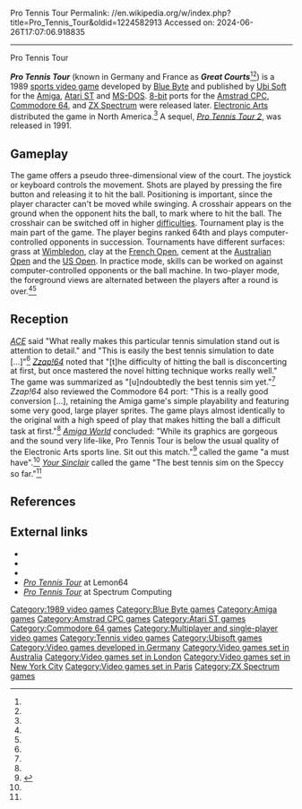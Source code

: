 Pro Tennis Tour
Permalink: //en.wikipedia.org/w/index.php?title=Pro_Tennis_Tour&oldid=1224582913
Accessed on: 2024-06-26T17:07:06.918835



------
Pro Tennis Tour
{{Short description|1989 video game}}
{{use dmy dates|date=June 2023}}
{{For|the 1993 video game|Jimmy Connors Pro Tennis Tour}}
{{Infobox video game
| title         = Pro Tennis Tour
| image         = Pro Tennis Tour cover.jpg
| developer     = [[Blue Byte]]<ref name="ASM"/><br>ESP (C64)<ref name="Z64-2"/>
| publisher     = [[Ubi Soft]]
| producer      = 
| designer      = 
| programmer    = 
| artist        = 
| writer        = 
| composer      = 
| engine        = 
| series        = 
| platforms     = [[Amiga]], [[Atari ST]], [[MS-DOS]], [[Amstrad CPC]], [[Commodore 64]], [[ZX Spectrum]]
| released      = 1989<ref name="gamedisk">{{cite journal |title=Game disk 1 (Atari ST) |journal=Great Courts |url=https://www.mobygames.com/game/12590/pro-tennis-tour/cover/group-97987/cover-267220/ |publisher=[[Ubi Soft]] |quote=© 1989 UBI Soft ™}}</ref>
| genre         = [[Sports game|Sports]]
| modes         = [[Single-player]], [[multiplayer]]
}}

'''''Pro Tennis Tour''''' (known in Germany and France as '''''Great Courts'''''<ref name="ASM"/><ref name="ACE"/>) is a 1989 [[sports video game]] developed by [[Blue Byte]] and published by [[Ubi Soft]] for the [[Amiga]], [[Atari ST]] and [[MS-DOS]]. [[8-bit]] ports for the [[Amstrad CPC]], [[Commodore 64]], and [[ZX Spectrum]] were released later. [[Electronic Arts]] distributed the game in North America.<ref name="amigaworld"/> A sequel, ''[[Pro Tennis Tour 2]]'', was released in 1991.

==Gameplay==
The game offers a pseudo three-dimensional view of the court. The joystick or keyboard controls the movement. Shots are played by pressing the fire button and releasing it to hit the ball. Positioning is important, since the player character can't be moved while swinging. A crosshair appears on the ground when the opponent hits the ball, to mark where to hit the ball. The crosshair can be switched off in higher [[Difficulty level|difficulties]].  Tournament play is the main part of the game. The player begins ranked 64th and plays computer-controlled opponents in succession. Tournaments have different surfaces: grass at [[Wimbledon Championships|Wimbledon]], clay at the [[French Open]], cement at the [[Australian Open]] and the [[US Open (tennis)|US Open]]. In practice mode, skills can be worked on against computer-controlled opponents or the ball machine. In two-player mode, the foreground views are alternated between the players after a round is over.<ref name="ACE"/><ref name="amigaworld"/>

==Reception==
{{Video game reviews
| ACE = 900/1000 (Amiga)<ref name="ACE">{{cite magazine |last1=Scotford |first1=Laurence |title=Screentest - Pro Tennis Tour |journal=[[ACE (magazine)|ACE]] |date=March 1990 |issue=30 |page=52 |url=https://archive.org/details/ace-magazine-30/page/n51/mode/2up |publisher=[[EMAP]]}}</ref><br>850/1000 (DOS)<ref name="ACE"/>
| ASM = 41/60 (Amiga)<ref name="ASM">{{cite magazine |last1=Suck |first1=Michael |title=Sport-Kaleidoskop - Auf Heiligem Rasen |journal=[[Aktueller Software Markt]] |date=October 1989 |volume=4 |issue=10 |page=103 |url=https://retrocdn.net/images/7/78/ASM_DE_1989-10.pdf#page=103 |publisher=Tronic-Verlag |language=German |quote=Animation: 10/12, Sound: 8/12, Realitätsnähe: 7/12, Spaß/Spannung: 8/12, Preis/Leistung: 8/12}}</ref>
| YSinclair = 85% (ZX)<ref name="yoursinclair">{{cite magazine |title=Reviews - Pro Tennis Tour |journal=[[Your Sinclair]] |date=February 1990 |issue=50 |page=44 |url=https://archive.org/details/your-sinclair-50/page/n43/mode/2up |publisher=[[Dennis Publishing]]}}</ref>
| Z64 = 88% (Amiga)<ref name="Z64-1">{{cite magazine |last1=King |first1=Phil |last2=Wynne |first2=Stuart |title=Test - Pro Tennis Tour [Amiga] |journal=[[Zzap!64]] |date=November 1989 |issue=55 |page=74 |url=https://archive.org/details/zzap64-magazine-055/page/n73/mode/2up |publisher=[[Newsfield Publications Ltd]]}}</ref><br>82% (C64)<ref name="Z64-2">{{cite magazine |last1=King |first1=Phil |last2=Scorelord |title=Test - Pro Tennis Tour [C64] |journal=[[Zzap!64]] |date=May 1990 |issue=61 |page=72 |url=https://archive.org/details/zzap64-magazine-061/page/n71/mode/2up |publisher=[[Newsfield Publications Ltd]]}}</ref>
| rev1 = ''{{ill|Amstar (magazine)|lt=Amstar Informatique|fr}}''
| rev1Score = 16/20 (CPC)<ref name="amstar">{{cite magazine |title=Amstrad - Pro Tennis |journal=Amstar Informatique |date=January 1991 |issue=53 |page=25 |url=https://www.abandonware-magazines.org/affiche_mag.php?mag=24&num=13605 |language=French}}</ref>
| rev2 = ''[[The One (magazine)|The One]]''
| rev2Score = 83% (ST)<ref name="one">{{cite magazine |last1=Brennan |first1=Ciarán |title=Review - Pro Tennis Tour |journal=[[The One (magazine)|The One]] |date=November 1989 |issue=14 |pages=79–80 |url=https://archive.org/details/theone-magazine-14/page/n77/mode/2up |publisher=[[EMAP]]}}</ref>
}}
''[[ACE (magazine)|ACE]]'' said "What really makes this particular tennis simulation stand out is attention to detail." and "This is easily the best tennis simulation to date [...]"<ref name="ACE"/> ''[[Zzap!64]]'' noted that "[t]he difficulty of hitting the ball is disconcerting at first, but once mastered the novel hitting technique works really well." The game was summarized as "[u]ndoubtedly the best tennis sim yet."<ref name="Z64-1"/> ''Zzap!64'' also reviewed the Commodore 64 port: "This is a really good conversion [...], retaining the Amiga game's simple playability and featuring some very good, large player sprites. The game plays almost identically to the original with a high speed of play that makes hitting the ball a difficult task at first."<ref name="Z64-2"/> ''[[Amiga World]]'' concluded: "While its graphics are gorgeous and the sound very life-like, Pro Tennis Tour is below the usual quality of the Electronic Arts sports line. Sit out this match."<ref name="amigaworld">{{cite magazine |last1=Teverbaugh |first1=Rick |title=Game Preserve - Pro Tennis Tour |journal=[[Amiga World]] |date=April 1990 |issue=43 |pages=74–76 |url=https://archive.org/details/amiga-world-1990-04/page/n75/mode/2up |publisher=[[IDG Publishing]]}}</ref> ''{{ill|Amstar (magazine)|lt=Amstar Informatique|fr}}'' called the game "a must have".<ref name="amstar"/> ''[[Your Sinclair]]'' called the game "The best tennis sim on the Speccy so far."<ref name="yoursinclair"/>

==References==
{{reflist}}

==External links==
*{{moby game|id=/12590/pro-tennis-tour}}
*{{abime|id=1159}}
*{{atarimania|id=21213}}
*[https://www.lemon64.com/game/pro-tennis-tour ''Pro Tennis Tour''] at Lemon64
*[https://spectrumcomputing.co.uk/entry/3891/ZX-Spectrum/Pro_Tennis_Tour ''Pro Tennis Tour''] at Spectrum Computing

{{Ubisoft Blue Byte}}

[[Category:1989 video games]]
[[Category:Blue Byte games]]
[[Category:Amiga games]]
[[Category:Amstrad CPC games]]
[[Category:Atari ST games]]
[[Category:Commodore 64 games]]
[[Category:Multiplayer and single-player video games]]
[[Category:Tennis video games]]
[[Category:Ubisoft games]]
[[Category:Video games developed in Germany]]
[[Category:Video games set in Australia]]
[[Category:Video games set in London]]
[[Category:Video games set in New York City]]
[[Category:Video games set in Paris]]
[[Category:ZX Spectrum games]]
